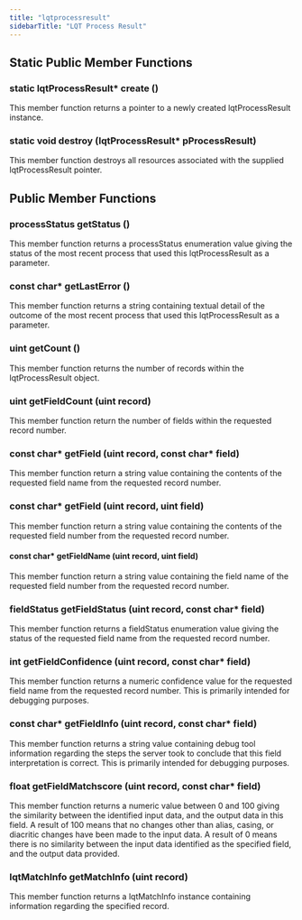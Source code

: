 ```yaml
---
title: "lqtprocessresult"
sidebarTitle: "LQT Process Result"
---
```


## Static Public Member Functions

### static lqtProcessResult\* create ()

This member function returns a pointer to a newly created lqtProcessResult instance.

### static void destroy (lqtProcessResult\* pProcessResult)

This member function destroys all resources associated with the supplied lqtProcessResult pointer.

## Public Member Functions

### processStatus getStatus ()

This member function returns a processStatus enumeration value giving the status of the most recent process that used this lqtProcessResult as a parameter.

### const char\* getLastError ()

This member function returns a string containing textual detail of the outcome of the most recent process that used this lqtProcessResult as a parameter.

### uint getCount ()

This member function returns the number of records within the lqtProcessResult object.

### uint getFieldCount (uint record)

This member function return the number of fields within the requested record number.

### const char* getField (uint record, const char* field)

This member function return a string value containing the contents of the requested field name from the requested record number.

### const char\* getField (uint record, uint field)

This member function return a string value containing the contents of the requested field number from the requested record number.

#### const char\* getFieldName (uint record, uint field)

This member function return a string value containing the field name of the requested field number from the requested record number.

### fieldStatus getFieldStatus (uint record, const char\* field)

This member function returns a fieldStatus enumeration value giving the status of the requested field name from the requested record number.

### int getFieldConfidence (uint record, const char\* field)

This member function returns a numeric confidence value for the requested field name from the requested record number. This is primarily intended for debugging purposes.

### const char* getFieldInfo (uint record, const char* field)

This member function returns a string value containing debug tool information regarding the steps the server took to conclude that this field interpretation is correct. This is primarily intended for debugging purposes.

### float getFieldMatchscore (uint record, const char\* field)

This member function returns a numeric value between 0 and 100 giving the similarity between the identified input data, and the output data in this field. A result of 100 means that no changes other than alias, casing, or diacritic changes have been made to the input data. A result of 0 means there is no similarity between the input data identified as the specified field, and the output data provided.

### lqtMatchInfo getMatchInfo (uint record)

This member function returns a lqtMatchInfo instance containing information regarding the specified record.
